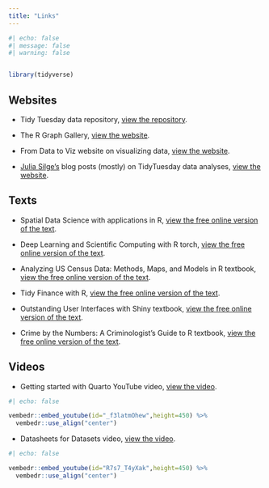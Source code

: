 ```yaml
---
title: "Links"
---
```


```r
#| echo: false
#| message: false
#| warning: false


library(tidyverse)
```

## Websites

* Tidy Tuesday data repository, [view the repository](https://github.com/rfordatascience/tidytuesday/tree/master).

* The R Graph Gallery, [view the website](https://r-graph-gallery.com/index.html).

* From Data to Viz website on visualizing data, [view the website](https://www.data-to-viz.com/#explore).

* [Julia Silge's](https://juliasilge.com/) blog posts (mostly) on TidyTuesday data analyses, [view the website](https://juliasilge.com/blog/). 

## Texts

* Spatial Data Science with applications in R, [view the free online version of the text](https://r-spatial.org/book/).

* Deep Learning and Scientific Computing with R torch, [view the free online version of the text](https://skeydan.github.io/Deep-Learning-and-Scientific-Computing-with-R-torch/).

* Analyzing US Census Data: Methods, Maps, and Models in R textbook, [view the free online version of the text](https://walker-data.com/census-r/).

* Tidy Finance with R, [view the free online version of the text](https://www.tidy-finance.org/).

* Outstanding User Interfaces with Shiny textbook, [view the free online version of the text](https://unleash-shiny.rinterface.com/).

* Crime by the Numbers: A Criminologist’s Guide to R textbook, [view the free online version of the text](https://crimebythenumbers.com/).

## Videos

*  Getting started with Quarto YouTube video, [view the video](https://youtu.be/YK6IjJkjkiI).
  
```r
#| echo: false

vembedr::embed_youtube(id="_f3latmOhew",height=450) %>%
  vembedr::use_align("center")
```

*  Datasheets for Datasets video, [view the video](https://youtu.be/R7s7_T4yXak).
  
```r
#| echo: false

vembedr::embed_youtube(id="R7s7_T4yXak",height=450) %>%
  vembedr::use_align("center")
```

